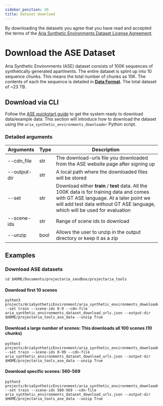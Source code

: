 ```yaml
---
sidebar_position: 20
title: Dataset Download
---
```

By downloading the datasets you agree that you have read and accepted the terms of
the [Aria Synthetic Environments Dataset License Agreement](https://www.projectaria.com/datasets/ase/license/).


# Download the ASE Dataset

Aria Synthetic Environments (ASE) dataset consists of 100K sequences of synthetically generated apartments. The entire dataset is splint up into 10 sequence chunks. This means the total number of chunks as 10K. The contents of each the sequence is detailed in **[Data Format](ase_data_format).** The total dataset of  ~23 TB.


## Download via CLI

Follow the [ASE quickstart guide](ase_getting_started.mdx) to get the system ready to download data/example data.  This section will introduce how to download the dataset using the `aria_synthetic_environments_downloader` Python script.

### Detailed arguments


|Arguments|Type|Description|
|---	|---	|---|
|--cdn_file	|str	|The download-urls file you downloaded from the ASE website page after signing up	|
|--output-dir	|str	|A local path where the downloaded files will be stored	|
|--set	|str	|Download either **train** / **test** data. All the 100K data is for training data and comes with GT ASE language. At a later point we will add test data without GT ASE language, which will be used for evaluation	|
|--scene-ids	|str	|Range of scene ids to download	|
|--unzip	|bool	|Allows the user to unzip in the output directory or keep it as a zip	|

## Examples

### Download ASE datasets

```
cd $HOME/Documents/projectaria_sandbox/projectaria_tools
```

#### Download first 10 scenes
```
python3 projects/AriaSyntheticEnvironment/aria_synthetic_environments_downloader.py --set train --scene-ids 0-9 --cdn-file aria_synthetic_environments_dataset_download_urls.json --output-dir $HOME/projectaria_tools_ase_data --unzip True
```


#### Download a large number of scenes: This downloads all 100 scenes (10 chunks)
```
python3 projects/AriaSyntheticEnvironment/aria_synthetic_environments_downloader.py --set train --scene-ids 0-99 --cdn-file aria_synthetic_environments_dataset_download_urls.json --output-dir $HOME/projectaria_tools_ase_data --unzip True
```

#### Download specific scenes: 560-569

```
python3 projects/AriaSyntheticEnvironment/aria_synthetic_environments_downloader.py --set train --scene-ids 560-569 --cdn-file aria_synthetic_environments_dataset_download_urls.json --output-dir $HOME/projectaria_tools_ase_data --unzip True
```
